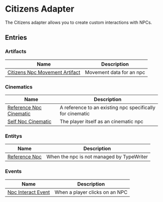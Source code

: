 # Citizens Adapter

The Citizens adapter allows you to create custom interactions with NPCs.

## Entries

### Artifacts

| Name | Description |
| ---- | ----------- |
| [Citizens Npc Movement Artifact](CitizensAdapter/entries/artifact/npc_movement_artifact) | Movement data for an npc |

### Cinematics

| Name | Description |
| ---- | ----------- |
| [Reference Npc Cinematic](CitizensAdapter/entries/cinematic/reference_npc_cinematic) | A reference to an existing npc specifically for cinematic |
| [Self Npc Cinematic](CitizensAdapter/entries/cinematic/self_npc_cinematic) | The player itself as an cinematic npc |

### Entitys

| Name | Description |
| ---- | ----------- |
| [Reference Npc](CitizensAdapter/entries/entity/reference_npc) | When the npc is not managed by TypeWriter |

### Events

| Name | Description |
| ---- | ----------- |
| [Npc Interact Event](CitizensAdapter/entries/event/on_npc_interact) | When a player clicks on an NPC |

